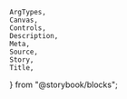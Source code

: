     ArgTypes,
    Canvas,
    Controls,
    Description,
    Meta,
    Source,
    Story,
    Title,
} from "@storybook/blocks";


<Meta of={stories} />
<Title of={stories} />
<Description of={Tabs} />

## Example

<Canvas
    sourceState="shown"
    of={stories.Default}
/>
